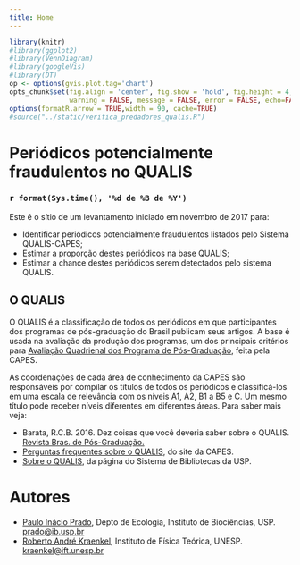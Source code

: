 ```yaml
---
title: Home
---
```


```r
library(knitr)
#library(ggplot2)
#library(VennDiagram)
#library(googleVis)
#library(DT)
op <- options(gvis.plot.tag='chart')
opts_chunk$set(fig.align = 'center', fig.show = 'hold', fig.height = 4,
               warning = FALSE, message = FALSE, error = FALSE, echo=FALSE)
options(formatR.arrow = TRUE,width = 90, cache=TRUE)
#source("../static/verifica_predadores_qualis.R")
```

# Periódicos potencialmente fraudulentos no QUALIS
### `r format(Sys.time(), '%d de %B de %Y')`

Este é o sítio de um levantamento iniciado em novembro de 2017
para:

* Identificar periódicos potencialmente fraudulentos listados pelo Sistema QUALIS-CAPES;
* Estimar a proporção destes periódicos na base QUALIS;
* Estimar a chance destes periódicos serem detectados pelo sistema QUALIS.


## O QUALIS

O QUALIS é a classificação de todos os periódicos em que participantes dos programas de pós-graduação
do Brasil publicam seus artigos. A base é usada na avaliação da produção dos programas, um dos
principais critérios para [Avaliação Quadrienal dos Programa de Pós-Graduação](http://avaliacaoquadrienal.capes.gov.br/), 
feita pela CAPES.

As coordenações de cada área de conhecimento da CAPES são responsáveis por 
compilar os títulos de todos os periódicos e classificá-los em uma escala de relevância com os níveis
A1, A2, B1 a B5 e C. Um mesmo título pode receber níveis diferentes em diferentes áreas. Para saber mais veja:

* Barata, R.C.B. 2016. Dez coisas que você deveria saber sobre o QUALIS. [Revista Bras. de Pós-Graduação.](http://ojs.rbpg.capes.gov.br/index.php/rbpg/article/view/947)
* [Perguntas frequentes sobre o QUALIS](http://www.capes.gov.br/acessoainformacao/perguntas-frequentes/avaliacao-da-pos-graduacao/7422-qualis), do site da CAPES.
* [Sobre o QUALIS](https://www.sibi.usp.br/apoio-pesquisador/escrita-publicacao-cientifica/selecao-revistas-publicacao/qualis-periodicos/), da página do Sistema de Bibliotecas da USP.

# Autores

* [Paulo Inácio Prado](http://ecologia.ib.usp.br/let/doku.php?id=engl:prado:start), Depto de Ecologia, Instituto de Biociências, USP. <prado@ib.usp.br>
* [Roberto André Kraenkel](http://www.ift.unesp.br/users/kraenkel/), Instituto de Física Teórica, UNESP. <kraenkel@ift.unesp.br>
